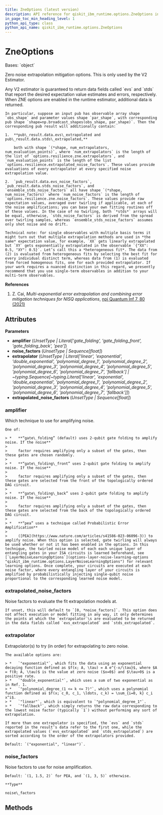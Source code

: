 ```yaml
---
title: ZneOptions (latest version)
description: API reference for qiskit_ibm_runtime.options.ZneOptions in the latest version of qiskit-ibm-runtime
in_page_toc_min_heading_level: 1
python_api_type: class
python_api_name: qiskit_ibm_runtime.options.ZneOptions
---
```


# ZneOptions

<Class id="qiskit_ibm_runtime.options.ZneOptions" isDedicatedPage={true} github="https://github.com/Qiskit/qiskit-ibm-runtime/tree/stable/0.43/qiskit_ibm_runtime/options/zne_options.py#L36-L188" signature="ZneOptions(amplifier=Unset, noise_factors=Unset, extrapolator=Unset, extrapolated_noise_factors=Unset)" modifiers="class">
  Bases: `object`

  Zero noise extrapolation mitigation options. This is only used by the V2 Estimator.

  <Admonition title="Note" type="note">
    Any V2 estimator is guaranteed to return data fields called `evs` and `stds` that report the desired expectation value estimates and errors, respectively. When ZNE options are enabled in the runtime estimator, additional data is returned.

    In particular, suppose an input pub has observable array shape `obs_shape` and parameter values shape `par_shape`, with corresponding pub shape `shape=np.broadcast_shapes(obs_shape, par_shape)`. Then the corresponding pub result will additionally contain:

    1.  **pub\_result.data.evs\_extrapolated and pub\_result.data.stds\_extrapolated,**

        both with shape `(*shape, num_extrapolators, num_evaluation_points)`, where `num_extrapolators` is the length of the list of `options.resilience.zne.extrapolators`, and `num_evaluation_points` is the length of the list `options.resilience.extrapolated_noise_factors`. These values provide evaluations of every extrapolator at every specified noise extrapolation value.

    2.  `pub_result.data.evs_noise_factors`, `pub_result.data.stds_noise_factors`, and `ensemble_stds_noise_factors` all have shape `(*shape, num_noise_factors)` where `num_noise_factors` is the length of `options.resilience.zne.noise_factors`. These values provide raw expectation values, averaged over twirling if applicable, at each of the noise amplifications; you can base your own fitting routines off of these values. In the case of no twirling, both `*stds*` arrays will be equal, otherwise, `stds_noise_factors` is derived from the spread over twirling samples, whereas `ensemble_stds_noise_factors` assumes only shot noise and no drift.

    Technical note: for single observables with multiple basis terms it might turn out that multiple extrapolation methods are used in *the same* expectation value, for example, `XX` gets linearly extrapolated but `XY` gets exponentially extrapolated in the observable `{"XX": 0.5, "XY": 0.5}`. Let’s call this a *heterogeneous fit*. The data from (2) is evaluated from heterogeneous fits by selecting the best fit for every individual distinct term, whereas data from (1) is evaluated from forced homogenous fits, one for each provided extrapolator. If your work requires a nuanced distinction in this regard, we presently recommend that you use single-term observables in addition to your multi-term observables.
  </Admonition>

  **References**

  1.  Z. Cai, *Multi-exponential error extrapolation and combining error mitigation techniques for NISQ applications*, [npj Quantum Inf 7, 80 (2021)](https://www.nature.com/articles/s41534-021-00404-3)

  ## Attributes

  **Parameters**

  *   **amplifier** (*UnsetType | Literal\['gate\_folding', 'gate\_folding\_front', 'gate\_folding\_back', 'pea']*)
  *   **noise\_factors** (*UnsetType | Sequence\[float]*)
  *   **extrapolator** (*UnsetType | Literal\['linear', 'exponential', 'double\_exponential', 'polynomial\_degree\_1', 'polynomial\_degree\_2', 'polynomial\_degree\_3', 'polynomial\_degree\_4', 'polynomial\_degree\_5', 'polynomial\_degree\_6', 'polynomial\_degree\_7', 'fallback'] | \~typing.Sequence\[\~typing.Literal\['linear', 'exponential', 'double\_exponential', 'polynomial\_degree\_1', 'polynomial\_degree\_2', 'polynomial\_degree\_3', 'polynomial\_degree\_4', 'polynomial\_degree\_5', 'polynomial\_degree\_6', 'polynomial\_degree\_7', 'fallback']]*)
  *   **extrapolated\_noise\_factors** (*UnsetType | Sequence\[float]*)

  ### amplifier

  <Attribute id="qiskit_ibm_runtime.options.ZneOptions.amplifier" attributeTypeHint="UnsetType | Literal['gate_folding', 'gate_folding_front', 'gate_folding_back', 'pea']" attributeValue="Unset">
    Which technique to use for amplifying noise.

    One of:

    > *   **“gate\_folding” (default) uses 2-qubit gate folding to amplify noise. If the noise**
    >
    >     factor requires amplifying only a subset of the gates, then these gates are chosen randomly.
    >
    > *   **“gate\_folding\_front” uses 2-qubit gate folding to amplify noise. If the noise**
    >
    >     factor requires amplifying only a subset of the gates, then these gates are selected from the front of the topologically ordered DAG circuit.
    >
    > *   **“gate\_folding\_back” uses 2-qubit gate folding to amplify noise. If the noise**
    >
    >     factor requires amplifying only a subset of the gates, then these gates are selected from the back of the topologically ordered DAG circuit.
    >
    > *   **“pea” uses a technique called Probabilistic Error Amplification**
    >
    >     ([PEA](https://www.nature.com/articles/s41586-023-06096-3)) to amplify noise. When this option is selected, gate twirling will always be used whether or not it has been enabled in the options. In this technique, the twirled noise model of each each unique layer of entangling gates in your ISA circuits is learned beforehand, see [`LayerNoiseLearningOptions`](options-layer-noise-learning-options "qiskit_ibm_runtime.options.LayerNoiseLearningOptions") for relevant learning options. Once complete, your circuits are executed at each noise factor, where every entangling layer of your circuits is amplified by probabilistically injecting single-qubit noise proportional to the corresponding learned noise model.
  </Attribute>

  ### extrapolated\_noise\_factors

  <Attribute id="qiskit_ibm_runtime.options.ZneOptions.extrapolated_noise_factors" attributeTypeHint="UnsetType | Sequence[float]" attributeValue="Unset">
    Noise factors to evaluate the fit extrapolation models at.

    If unset, this will default to `[0, *noise_factors]`. This option does not affect execution or model fitting in any way, it only determines the points at which the `extrapolator`\s are evaluated to be returned in the data fields called `evs_extrapolated` and `stds_extrapolated`.
  </Attribute>

  ### extrapolator

  <Attribute id="qiskit_ibm_runtime.options.ZneOptions.extrapolator" attributeTypeHint="UnsetType | Literal['linear', 'exponential', 'double_exponential', 'polynomial_degree_1', 'polynomial_degree_2', 'polynomial_degree_3', 'polynomial_degree_4', 'polynomial_degree_5', 'polynomial_degree_6', 'polynomial_degree_7', 'fallback'] | Sequence[Literal['linear', 'exponential', 'double_exponential', 'polynomial_degree_1', 'polynomial_degree_2', 'polynomial_degree_3', 'polynomial_degree_4', 'polynomial_degree_5', 'polynomial_degree_6', 'polynomial_degree_7', 'fallback']]" attributeValue="Unset">
    Extrapolator(s) to try (in order) for extrapolating to zero noise.

    The available options are:

    > *   `"exponential"`, which fits the data using an exponential decaying function defined as $f(x; A, \tau) = A e^{-x/\tau}$, where $A = f(0; A, \tau)$ is the value at zero noise ($x=0$) and $\tau>0$ is a positive rate.
    > *   `"double_exponential"`, which uses a sum of two exponential as in Ref. 1.
    > *   `"polynomial_degree_(1 <= k <= 7)"`, which uses a polynomial function defined as $f(x; c_0, c_1, \ldots, c_k) = \sum_{i=0, k} c_i x^i$.
    > *   `"linear"`, which is equivalent to `"polynomial_degree_1"`.
    > *   `"fallback"`, which simply returns the raw data corresponding to the lowest noise factor (typically `1`) without performing any sort of extrapolation.

    If more than one extrapolator is specified, the `evs` and `stds` reported in the result’s data refer to the first one, while the extrapolated values (`evs_extrapolated` and `stds_extrapolated`) are sorted according to the order of the extrapolators provided.

    Default: `("exponential", "linear")`.
  </Attribute>

  ### noise\_factors

  <Attribute id="qiskit_ibm_runtime.options.ZneOptions.noise_factors" attributeTypeHint="UnsetType | Sequence[float]" attributeValue="Unset">
    Noise factors to use for noise amplification.

    Default: `(1, 1.5, 2)` for PEA, and `(1, 3, 5)` otherwise.

    **Type**

    noise\_factors
  </Attribute>

  ## Methods
</Class>

